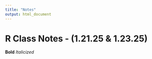 ```yaml
---
title: "Notes"
output: html_document
---
```

# R Class Notes - (1.21.25 & 1.23.25)
**Bold** 
*Italicized*



